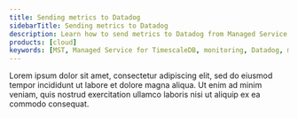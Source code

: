 ```yaml
---
title: Sending metrics to Datadog
sidebarTitle: Sending metrics to Datadog
description: Learn how to send metrics to Datadog from Managed Service for TimescaleDB
products: [cloud]
keywords: [MST, Managed Service for TimescaleDB, monitoring, Datadog, metrics]
---
```


Lorem ipsum dolor sit amet, consectetur adipiscing elit, sed do eiusmod tempor incididunt ut labore et dolore magna aliqua. Ut enim ad minim veniam, quis nostrud exercitation ullamco laboris nisi ut aliquip ex ea commodo consequat.